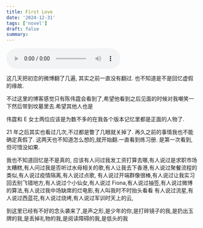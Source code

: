 ```yaml
---
title: First Love
date: '2024-12-31'
tags: ['novel']
draft: false
summary:
---
```


<audio controls src="/next-blog/static/audio/side.mp3" autoPlay></audio>

这几天把初恋的微博翻了几遍, 其实之前一直没有翻过. 也不知道是不是回忆虚假的缘故.

不过这里的博客感觉只有陈伟霆会看到了,希望他看到之后见面的时候对我嘲笑一下然后带到坟墓里去.希望其他人也是

伟霆和 E 女士两位应该是为数不多的在我各个版本记忆里都是正面的人物了.

21 年之后其实也看过几次,不过都是瞥了几眼就关掉了. 再久之前的事情我也不能确定真假了.
这两天也不知道怎么想的,就开始翻.一直看到练习册. 是第一次看到,但可惜没如果.

我也不知道回忆是不是真的,
应该有人问过我发工资打算去哪,有人说过是求职市场太糟糕,有人问过我是否听过水母相关的歌,有人让我去下香港,有人说过聚餐流程的类似,有人说过疫情隔离,有人说过点歌,
有人说过开端群像很棒,有人说过让我实习回去别飞错地方,有人说过个小仙女,有人说过 Fiona,有人说过抽签,有人说过微博的算法,有人说过我中场缺席的烂电影,有人叫我时不时抬头看看
有人说过流星,有人说过西蓝花,有人说过烧烤,有人说过军训时天上的云,

到这里已经有不好的念头袭来了,是声之形,是少年的你,是打碎镜子的我,是扔出玉牌的我,是丢掉礼物的我,是阅读障碍的我,是低头的我
